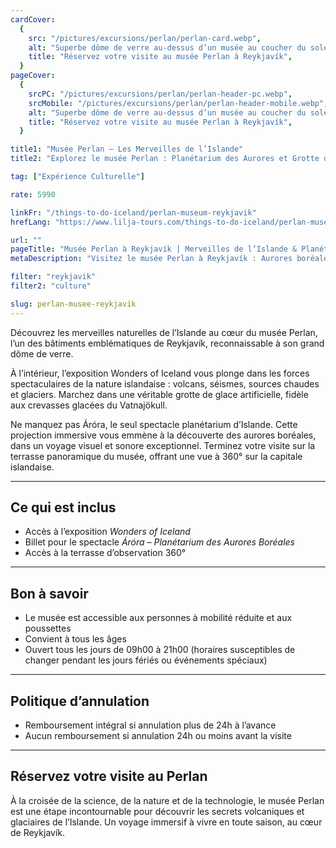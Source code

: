 ```yaml
---
cardCover:
  {
    src: "/pictures/excursions/perlan/perlan-card.webp",
    alt: "Superbe dôme de verre au-dessus d’un musée au coucher du soleil",
    title: "Réservez votre visite au musée Perlan à Reykjavík",
  }
pageCover:
  {
    srcPC: "/pictures/excursions/perlan/perlan-header-pc.webp",
    srcMobile: "/pictures/excursions/perlan/perlan-header-mobile.webp",
    alt: "Superbe dôme de verre au-dessus d’un musée au coucher du soleil",
    title: "Réservez votre visite au musée Perlan à Reykjavík",
  }

title1: "Musée Perlan – Les Merveilles de l’Islande"
title2: "Explorez le musée Perlan : Planétarium des Aurores et Grotte de Glace"

tag: ["Expérience Culturelle"]

rate: 5990

linkFr: "/things-to-do-iceland/perlan-museum-reykjavik"
hrefLang: "https://www.lilja-tours.com/things-to-do-iceland/perlan-museum-reykjavik"

url: ""
pageTitle: "Musée Perlan à Reykjavík | Merveilles de l’Islande & Planétarium"
metaDescription: "Visitez le musée Perlan à Reykjavík : Aurores boréales au planétarium, grotte de glace intérieure et terrasse 360°. Une expérience unique en Islande."

filter: "reykjavik"
filter2: "culture"

slug: perlan-musee-reykjavik
---
```


Découvrez les merveilles naturelles de l’Islande au cœur du musée Perlan, l’un des bâtiments emblématiques de Reykjavík, reconnaissable à son grand dôme de verre.

À l’intérieur, l’exposition Wonders of Iceland vous plonge dans les forces spectaculaires de la nature islandaise : volcans, séismes, sources chaudes et glaciers. Marchez dans une véritable grotte de glace artificielle, fidèle aux crevasses glacées du Vatnajökull.

Ne manquez pas Áróra, le seul spectacle planétarium d’Islande. Cette projection immersive vous emmène à la découverte des aurores boréales, dans un voyage visuel et sonore exceptionnel. Terminez votre visite sur la terrasse panoramique du musée, offrant une vue à 360° sur la capitale islandaise.

---

## Ce qui est inclus

- Accès à l’exposition *Wonders of Iceland*
- Billet pour le spectacle *Áróra – Planétarium des Aurores Boréales*
- Accès à la terrasse d’observation 360°

---

## Bon à savoir

- Le musée est accessible aux personnes à mobilité réduite et aux poussettes
- Convient à tous les âges
- Ouvert tous les jours de 09h00 à 21h00 (horaires susceptibles de changer pendant les jours fériés ou événements spéciaux)

---

## Politique d’annulation

- Remboursement intégral si annulation plus de 24h à l’avance
- Aucun remboursement si annulation 24h ou moins avant la visite

---

## Réservez votre visite au Perlan

À la croisée de la science, de la nature et de la technologie, le musée Perlan est une étape incontournable pour découvrir les secrets volcaniques et glaciaires de l’Islande. Un voyage immersif à vivre en toute saison, au cœur de Reykjavík.

<script
  type="text/javascript"
  src="https://widgets.bokun.io/assets/javascripts/apps/build/BokunWidgetsLoader.js?bookingChannelUUID=97236c68-b945-4a96-8587-660bdc4c45fd"
  async
></script>

<div
  class="bokunWidget"
  data-src="https://widgets.bokun.io/online-sales/97236c68-b945-4a96-8587-660bdc4c45fd/experience-calendar/211379"
></div>
